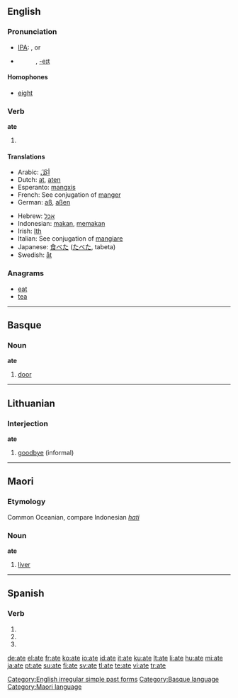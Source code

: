 {{also|ATE|até|-ate|-áte}}
==English==

===Pronunciation===
* [[w:IPA|IPA]]: {{US}} {{IPAchar|/eɪt/}}, {{UK}} {{IPAchar|/ɛt/}} or {{IPAchar|/eɪt/}}
* {{audio|en-us-ate.ogg|Audio (US)}}
*: {{rhymes|ɛt}}, [[Rhymes:English:-eɪt|-eɪt]]

====Homophones====
* [[eight]]

===Verb===
'''ate'''

# {{simple past of|''[[eat]]''}}

====Translations====
{{top}}
* Arabic: [[أكَلَ]]
* Dutch: [[at]], [[aten]]
* Esperanto: [[mangxis]]
* French: See conjugation of [[manger]]
* German: [[aß]], [[aßen]]
{{mid}}
* Hebrew: [[אכל]]
* Indonesian: [[makan]], [[makan|memakan]]
* Irish: [[Ith]]
* Italian: See conjugation of [[mangiare]]
* Japanese: [[食べた]] ([[たべた]], tabeta)
* Swedish: [[åt]]
{{bottom}}

===Anagrams===
* [[eat]]
* [[tea]]

[[Category:English irregular simple past forms]]

----

==Basque==

===Noun===
'''ate'''

# [[door]]

[[Category:Basque language]]

----

==Lithuanian==
=== Interjection ===
'''ate'''
# [[goodbye]] (informal)

----

==Maori==

===Etymology===
Common Oceanian, compare Indonesian ''[[hati]]''

===Noun===
'''ate'''

# [[liver]]

[[Category:Maori language]]

----

==Spanish==

===Verb===
{{es-verb-form|atar}}

# {{es-verb form of|ending=ar|mood=subjunctive|tense=present|pers=1|number=singular|[[atar]]}}
# {{es-verb form of|ending=ar|mood=subjunctive|tense=present|pers=2|formal=yes|number=singular|[[atar]]}}
# {{es-verb form of|ending=ar|mood=subjunctive|tense=present|pers=3|number=singular|[[atar]]}}

[[de:ate]]
[[el:ate]]
[[fr:ate]]
[[ko:ate]]
[[io:ate]]
[[id:ate]]
[[it:ate]]
[[ku:ate]]
[[lt:ate]]
[[li:ate]]
[[hu:ate]]
[[mi:ate]]
[[ja:ate]]
[[pt:ate]]
[[su:ate]]
[[fi:ate]]
[[sv:ate]]
[[tl:ate]]
[[te:ate]]
[[vi:ate]]
[[tr:ate]]